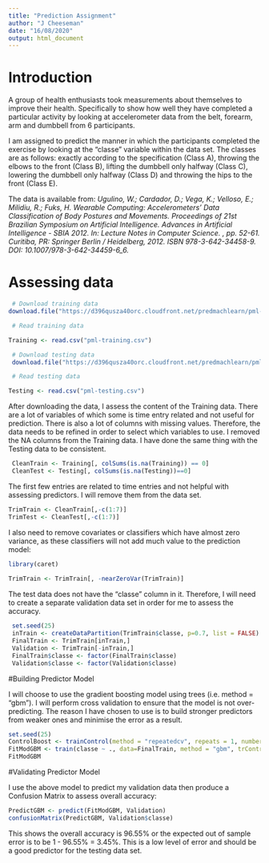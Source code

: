 ```yaml
---
title: "Prediction Assignment"
author: "J Cheeseman"
date: "16/08/2020"
output: html_document
---
```


# Introduction

  A group of health enthusiasts took measurements about themselves to improve their health. Specifically to show how well they have completed a particular activity by looking at accelerometer data from the belt, forearm, arm and dumbbell from 6 participants.

  I am assigned to predict the manner in which the participants completed the exercise by looking at the "classe" variable within the data set. The classes are as follows: exactly according to the specification (Class A), throwing the elbows to the front (Class B), lifting the dumbbell only halfway (Class C), lowering the dumbbell only halfway (Class D) and throwing the hips to the front (Class E).
  
 The data is available from:
  *Ugulino, W.; Cardador, D.; Vega, K.; Velloso, E.; Milidiu, R.; Fuks, H. Wearable Computing: Accelerometers' Data Classification of Body Postures and Movements. Proceedings of 21st Brazilian Symposium on Artificial Intelligence. Advances in Artificial Intelligence - SBIA 2012. In: Lecture Notes in Computer Science. , pp. 52-61. Curitiba, PR: Springer Berlin / Heidelberg, 2012. ISBN 978-3-642-34458-9. DOI: 10.1007/978-3-642-34459-6_6.*
  
# Assessing data

```r

 # Download training data
download.file("https://d396qusza40orc.cloudfront.net/predmachlearn/pml-training.csv", "./pml-training.csv")

 # Read training data

Training <- read.csv("pml-training.csv")

 # Download testing data
 download.file("https://d396qusza40orc.cloudfront.net/predmachlearn/pml-testing.csv", "./pml-testing.csv")

 # Read testing data

Testing <- read.csv("pml-testing.csv")

```

After downloading the data, I assess the content of the Training data. There are a lot of variables of which some is time entry related and not useful for prediction. There is also a lot of columns with missing values. Therefore, the data needs to be refined in order to select which variables to use. I removed the NA columns from the Training data. I have done the same thing with the Testing data to be consistent.
```r

 CleanTrain <- Training[, colSums(is.na(Training)) == 0]
 CleanTest <- Testing[, colSums(is.na(Testing))==0]

```

The first few entries are related to time entries and not helpful with assessing predictors. I will remove them from the data set.

```r
TrimTrain <- CleanTrain[,-c(1:7)]
TrimTest <- CleanTest[,-c(1:7)]
```

I also need to remove covariates or classifiers which have almost zero variance, as these classifiers will not add much value to the prediction model:

```r
library(caret)
 
TrimTrain <- TrimTrain[, -nearZeroVar(TrimTrain)]


```

The test data does not have the "classe" column in it. Therefore, I will need to create a separate validation data set in order for me to assess the accuracy.

```r
 set.seed(25)
 inTrain <- createDataPartition(TrimTrain$classe, p=0.7, list = FALSE)
 FinalTrain <- TrimTrain[inTrain,]
 Validation <- TrimTrain[-inTrain,]
 FinalTrain$classe <- factor(FinalTrain$classe)
 Validation$classe <- factor(Validation$classe)

```

 #Building Predictor Model

 I will choose to use the gradient boosting model using trees (i.e. method = "gbm"). I will perform cross validation to ensure that the model is not over-predicting. The reason I have chosen to use is to build stronger predictors from weaker ones and minimise the error as a result.

```r

set.seed(25)
ControlBoost <- trainControl(method = "repeatedcv", repeats = 1, number = 3)
FitModGBM <- train(classe ~ ., data=FinalTrain, method = "gbm", trControl = ControlBoost, verbose = FALSE)
FitModGBM
```
 #Validating Predictor Model
 
I use the above model to predict my validation data then produce a Confusion Matrix to assess overall accuracy:

```r
PredictGBM <- predict(FitModGBM, Validation)
confusionMatrix(PredictGBM, Validation$classe)

```

This shows the overall accuracy is 96.55% or the expected out of sample error is to be 1 - 96.55% = 3.45%. This is a low level of error and should be a good predictor for the testing data set.